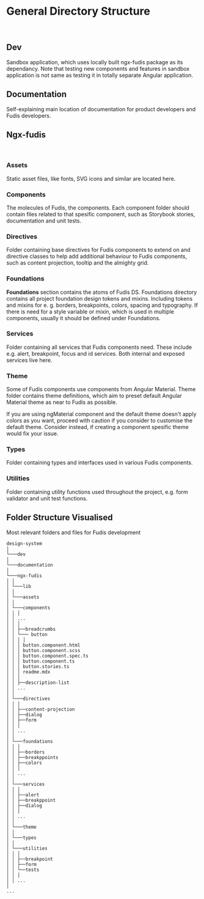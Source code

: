 
<Meta title="Documentation/Development/Project Structure" />

# General Directory Structure

<br />

## Dev

Sandbox application, which uses locally built ngx-fudis package as its dependancy. Note that testing new components and features in sandbox application is not same as testing it in totally separate Angular application.

## Documentation

Self-explaining main location of documentation for product developers and Fudis developers.

## Ngx-fudis

<br />

### Assets

Static asset files, like fonts, SVG icons and similar are located here.

### Components

The molecules of Fudis, the components. Each component folder should contain files related to that spesific component, such as Storybook stories, documentation and unit tests.

### Directives

Folder containing base directives for Fudis components to extend on and directive classes to help add additional behaviour to Fudis components, such as content projection, tooltip and the almighty grid.

### Foundations

**Foundations** section contains the atoms of Fudis DS. Foundations directory contains all project foundation design tokens and mixins. Including tokens and mixins for e. g. borders, breakpoints, colors, spacing and typography. If there is need for a style variable or mixin, which is used in multiple components, usually it should be defined under Foundations.

### Services

Folder containing all services that Fudis components need. These include e.g. alert, breakpoint, focus and id services. Both internal and exposed services live here.

### Theme

Some of Fudis components use components from Angular Material. Theme folder contains theme definitions, which aim to preset default Angular Material theme as near to Fudis as possible.

If you are using ngMaterial component and the default theme doesn't apply colors as you want, proceed with caution if you consider to customise the default theme. Consider instead, if creating a component spesific theme would fix your issue.

### Types

Folder containing types and interfaces used in various Fudis components.

### Utilities

Folder containing utility functions used throughout the project, e.g. form validator and unit test functions.

## Folder Structure Visualised

Most relevant folders and files for Fudis development

```
design-system
│
└───dev
│
└───documentation
│
└───ngx-fudis
│ │
│ └───lib
│ │
│ └───assets
│ │
│ └───components
│ │ │
│ │ ...
│ │ │
│ │ ├──breadcrumbs
│ │ └─── button
│ │ │ │
│ │ │ button.component.html
│ │ │ button.component.scss
│ │ │ button.component.spec.ts
│ │ │ button.component.ts
│ │ │ button.stories.ts
│ │ │ readme.mdx
│ │ │
│ │ ├──description-list
│ │ ...
│ │
│ └───directives
│ │ │
│ │ ├──content-projection
│ │ ├──dialog
│ │ ├──form
│ │ │
│ │ ...
│ │
│ └───foundations
│ │ │
│ │ ├──borders
│ │ ├──breakppoints
│ │ ├──colors
│ │ │
│ │ ...
│ │
│ └───services
│ │ │
│ │ ├──alert
│ │ ├──breakppoint
│ │ ├──dialog
│ │ │
│ │ ...
│ │
│ └───theme
│ │
│ └───types
│ │
│ └───utilities
│ │ │
│ │ ├──breakpoint
│ │ ├──form
│ │ └──tests
│ │ │
│ │ ...
│
...
```
